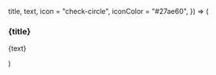   title,
  text,
  icon = "check-circle",
  iconColor = "#27ae60",
}) => (
  <div borderWidth="1px" p="4" rounded="xl">
    <h3
      variant="heading.h3"
      fontSize="xl"
      m="0"
      display="flex"
      alignItems="center"
    >
      <Icon name={icon} mr="2" size="5" color={iconColor} />
      {title}
    </h3>
    <p fontSize="md" mb="0" mt="2">
      {text}
    </p>
  </div>
)
